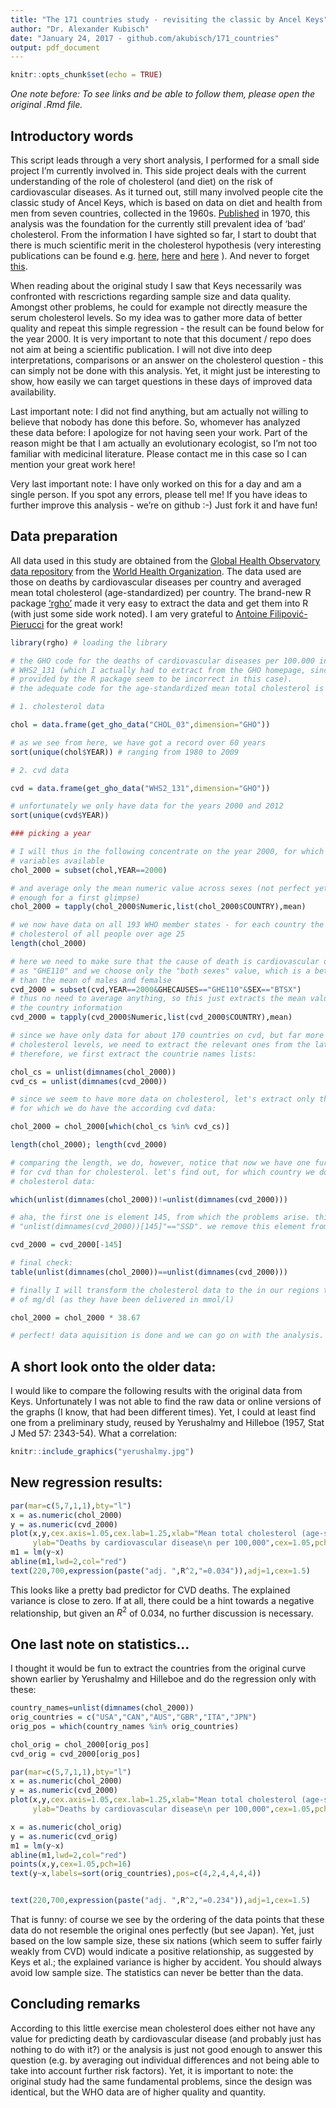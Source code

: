```yaml
---
title: "The 171 countries study - revisiting the classic by Ancel Keys"
author: "Dr. Alexander Kubisch"
date: "January 24, 2017 - github.com/akubisch/171_countries"
output: pdf_document
---
```


```r
knitr::opts_chunk$set(echo = TRUE)
```

*One note before: To see links and be able to follow them, please open the original .Rmd file.*

## Introductory words

This script leads through a very short analysis, I performed for a small side project I'm currently involved in. This side project deals with the current understanding of the role of cholesterol (and diet) on the risk of cardiovascular diseases. As it turned out, still many involved people cite the classic study of Ancel Keys, which is based on data on diet and health from men from seven countries, collected in the 1960s. [Published](https://www.cabdirect.org/cabdirect/abstract/19711403775) in 1970, this analysis was the foundation for the currently still prevalent idea of 'bad' cholesterol. From the information I have sighted so far, I start to doubt that there is much scientific merit in the cholesterol hypothesis (very interesting publications can be found e.g. [here](http://www.egms.de/static/en/journals/gms/2007-5/000040.shtml), [here](http://www.mdpi.com/2072-6643/7/10/5429) and [here](http://www.scirp.org/journal/PaperInformation.aspx?PaperID=34065) ). And never to forget [this](http://journals.plos.org/plosmedicine/article?id=10.1371/journal.pmed.0020124).

When reading about the original study I saw that Keys necessarily was confronted with rescrictions regarding sample size and data quality. Amongst other problems, he could for example not directly measure the serum cholesterol levels. So my idea was to gather more data of better quality and repeat this simple regression - the result can be found below for the year 2000. It is very important to note that this document / repo does not aim at being a scientific publication. I will not dive into deep interpretations, comparisons or an answer on the cholesterol question - this can simply not be done with this analysis. Yet, it might just be interesting to show, how easily we can target questions in these days of improved data availability. 

Last important note: I did not find anything, but am actually not willing to believe that nobody has done this before. So, whomever has analyzed these data before: I apologize for not having seen your work. Part of the reason might be that I am actually an evolutionary ecologist, so I'm not too familiar with medicinal literature. Please contact me in this case so I can mention your great work here!

Very last important note: I have only worked on this for a day and am a single person. If you spot any errors, please tell me! If you have ideas to further improve this analysis - we're on github :-) Just fork it and have fun!

## Data preparation

All data used in this study are obtained from the [Global Health Observatory data repository](http://apps.who.int/gho/data/node.home) from the [World Health Organization](http://who.int/en/). The data used are those on deaths by cardiovascular diseases per country and averaged mean total cholesterol (age-standardized) per country. The brand-new R package ['rgho'](https://github.com/pierucci/rgho) made it very easy to extract the data and get them into R (with just some side work noted). I am very grateful to [Antoine Filipović-Pierucci](https://pierucci.org/) for the great work!

```r
library(rgho) # loading the library

# the GHO code for the deaths of cardiovascular diseases per 100.000 inhabitants is
# WHS2_131 (which I actually had to extract from the GHO homepage, since the codes 
# provided by the R package seem to be incorrect in this case).
# the adequate code for the age-standardized mean total cholesterol is CHOL_03

# 1. cholesterol data

chol = data.frame(get_gho_data("CHOL_03",dimension="GHO"))

# as we see from here, we have got a record over 60 years
sort(unique(chol$YEAR)) # ranging from 1980 to 2009

# 2. cvd data

cvd = data.frame(get_gho_data("WHS2_131",dimension="GHO"))

# unfortunately we only have data for the years 2000 and 2012
sort(unique(cvd$YEAR))

### picking a year

# I will thus in the following concentrate on the year 2000, for which we have both
# variables available
chol_2000 = subset(chol,YEAR==2000)

# and average only the mean numeric value across sexes (not perfect yet, but good 
# enough for a first glimpse)
chol_2000 = tapply(chol_2000$Numeric,list(chol_2000$COUNTRY),mean)

# we now have data on all 193 WHO member states - for each country the mean total
# cholesterol of all people over age 25
length(chol_2000)

# here we need to make sure that the cause of death is cardiovascular disease, coded 
# as "GHE110" and we choose only the "both sexes" value, which is a better estimate 
# than the mean of males and femalse
cvd_2000 = subset(cvd,YEAR==2000&GHECAUSES=="GHE110"&SEX=="BTSX")
# thus no need to average anything, so this just extracts the mean value, but keeps 
# the country information
cvd_2000 = tapply(cvd_2000$Numeric,list(cvd_2000$COUNTRY),mean)

# since we have only data for about 170 countries on cvd, but far more for 
# cholesterol levels, we need to extract the relevant ones from the latter. 
# therefore, we first extract the countrie names lists:

chol_cs = unlist(dimnames(chol_2000))
cvd_cs = unlist(dimnames(cvd_2000))

# since we seem to have more data on cholesterol, let's extract only those countries, 
# for which we do have the according cvd data:

chol_2000 = chol_2000[which(chol_cs %in% cvd_cs)]

length(chol_2000); length(cvd_2000)

# comparing the length, we do, however, notice that now we have one further data point 
# for cvd than for cholesterol. let's find out, for which country we do not have
# cholesterol data:

which(unlist(dimnames(chol_2000))!=unlist(dimnames(cvd_2000)))

# aha, the first one is element 145, from which the problems arise. this is
# "unlist(dimnames(cvd_2000))[145]"=="SSD". we remove this element from our cvd list:

cvd_2000 = cvd_2000[-145]

# final check:
table(unlist(dimnames(chol_2000))==unlist(dimnames(cvd_2000)))

# finally I will transform the cholesterol data to the in our regions typical dimensions 
# of mg/dl (as they have been delivered in mmol/l)

chol_2000 = chol_2000 * 38.67

# perfect! data aquisition is done and we can go on with the analysis.
```

## A short look onto the older data:

I would like to compare the following results with the original data from Keys. Unfortunately I was not able to find the raw data or online versions of the graphs (I know, that had been different times). Yet, I could at least find one from a preliminary study, reused by Yerushalmy and Hilleboe (1957, Stat J Med 57: 2343-54). What a correlation:

```r
knitr::include_graphics("yerushalmy.jpg")
```

## New regression results:

```r
par(mar=c(5,7,1,1),bty="l")
x = as.numeric(chol_2000)
y = as.numeric(cvd_2000)
plot(x,y,cex.axis=1.05,cex.lab=1.25,xlab="Mean total cholesterol (age-standardized; mg/dl)",
     ylab="Deaths by cardiovascular disease\n per 100,000",cex=1.05,pch=16)
m1 = lm(y~x)
abline(m1,lwd=2,col="red")
text(220,700,expression(paste("adj. ",R^2,"=0.034")),adj=1,cex=1.5)
```

This looks like a pretty bad predictor for CVD deaths. The explained variance is close to zero. If at all, there could be a hint towards a negative relationship, but given an $R^2$ of 0.034, no further discussion is necessary.

## One last note on statistics...

I thought it would be fun to extract the countries from the original curve shown earlier by Yerushalmy and Hilleboe and do the regression only with these:

```r
country_names=unlist(dimnames(chol_2000))
orig_countries = c("USA","CAN","AUS","GBR","ITA","JPN")
orig_pos = which(country_names %in% orig_countries)

chol_orig = chol_2000[orig_pos]
cvd_orig = cvd_2000[orig_pos]

par(mar=c(5,7,1,1),bty="l")
x = as.numeric(chol_2000)
y = as.numeric(cvd_2000)
plot(x,y,cex.axis=1.05,cex.lab=1.25,xlab="Mean total cholesterol (age-standardized; mg/dl)",
     ylab="Deaths by cardiovascular disease\n per 100,000",cex=1.05,pch=16,col="grey75")

x = as.numeric(chol_orig)
y = as.numeric(cvd_orig)
m1 = lm(y~x)
abline(m1,lwd=2,col="red")
points(x,y,cex=1.05,pch=16)
text(y~x,labels=sort(orig_countries),pos=c(4,2,4,4,4,4))


text(220,700,expression(paste("adj. ",R^2,"=0.234")),adj=1,cex=1.5)
```

That is funny: of course we see by the ordering of the data points that these data do not resemble the original ones perfectly (but see Japan). Yet, just based on the low sample size, these six nations (which seem to suffer fairly weakly from CVD) would indicate a positive relationship, as suggested by Keys et al.; the explained variance is higher by accident. You should always avoid low sample size. The statistics can never be better than the data.

## Concluding remarks

According to this little exercise mean cholesterol does either not have any value for predicting death by cardiovascular disease (and probably just has nothing to do with it?) or the analysis is just not good enough to answer this question (e.g. by averaging out individual differences and not being able to take into account further risk factors). Yet, it is important to note: the original study had the same fundamental problems, since the design was identical, but the WHO data are of higher quality and quantity.
